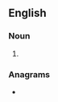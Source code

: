 {{also|cox|Cox|çox}}
==English==

===Noun===
{{en-noun|?}}

# {{acronym of|en|cyclooxygenase}}

===Anagrams===
* {{anagrams|en|a=cox|CXO|CxO}}